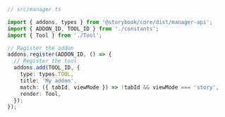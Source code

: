 ```ts
// src/manager.ts

import { addons, types } from '@storybook/core/dist/manager-api';
import { ADDON_ID, TOOL_ID } from './constants';
import { Tool } from './Tool';

// Register the addon
addons.register(ADDON_ID, () => {
  // Register the tool
  addons.add(TOOL_ID, {
    type: types.TOOL,
    title: 'My addon',
    match: ({ tabId, viewMode }) => !tabId && viewMode === 'story',
    render: Tool,
  });
});
```
